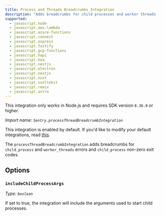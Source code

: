 ```yaml
---
title: Process and Threads Breadcrumbs Integration
description: "Adds breadcrumbs for child processes and worker threads (default)"
supported:
  - javascript.node
  - javascript.aws-lambda
  - javascript.azure-functions
  - javascript.connect
  - javascript.express
  - javascript.fastify
  - javascript.gcp-functions
  - javascript.hapi
  - javascript.koa
  - javascript.nestjs
  - javascript.electron
  - javascript.nextjs
  - javascript.nuxt
  - javascript.sveltekit
  - javascript.remix
  - javascript.astro
---
```


<Alert level="info">

This integration only works in Node.js and requires SDK version `8.36.0` or
higher.

</Alert>

_Import name: `Sentry.processThreadBreadcrumbIntegration`_

This integration is enabled by default. If you'd like to modify your default
integrations, read [this](./../#modifying-default-integrations).

The `processThreadBreadcrumbIntegration` adds breadcrumbs for `child_process`
and `worker_threads` errors and `child_process` non-zero exit codes.

## Options

### `includeChildProcessArgs`

_Type: `boolean`_

If set to true, the integration will include the arguments used to start child
processes.
